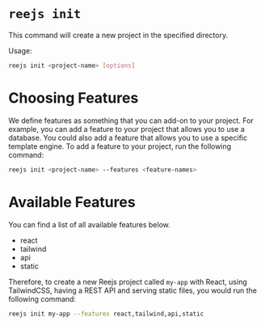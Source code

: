 
# `reejs init`

This command will create a new project in the specified directory.

Usage:

```sh
reejs init <project-name> [options]
```

<Alert text="After creating the project, you must run `reejs i && reejs sync && npm i` only for the first time. This installs some necessary reejs dependencies. This process will be removed soon in the future." />

# Choosing Features

We define features as something that you can add-on to your project. For example, you can add a feature to your project that allows you to use a database. You could also add a feature that allows you to use a specific template engine.
To add a feature to your project, run the following command:

```sh
reejs init <project-name> --features <feature-names>
```

<Alert text="You can select multiple features by separating them with a comma. You must not add spaces between the feature names." />

# Available Features

You can find a list of all available features below.

- react
- tailwind
- api
- static

Therefore, to create a new Reejs project called `my-app` with React, using TailwindCSS, having a REST API and serving static files, you would run the following command:

```sh
reejs init my-app --features react,tailwind,api,static
```

